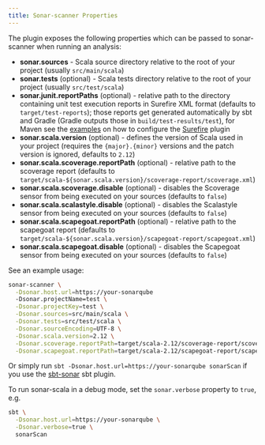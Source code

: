 ```yaml
---
title: Sonar-scanner Properties
---
```


The plugin exposes the following properties which can be passed to sonar-scanner
when running an analysis:

- **sonar.sources** - Scala source directory relative to the root of your
  project (usually `src/main/scala`)
- **sonar.tests** (optional) - Scala tests directory relative to the root of
  your project (usually `src/test/scala`)
- **sonar.junit.reportPaths** (optional) - relative path to the directory
  containing unit test execution reports in Surefire XML format (defaults to
  `target/test-reports`); those reports get generated automatically by sbt and
  Gradle (Gradle outputs those in `build/test-results/test`), for Maven see the
  [examples](https://github.com/mwz/sonar-scala/examples/mvn) on how to
  configure the
  [Surefire](https://maven.apache.org/surefire/maven-surefire-plugin/test-mojo.html)
  plugin
- **sonar.scala.version** (optional) - defines the version of Scala used in your
  project (requires the `{major}.{minor}` versions and the patch version is
  ignored, defaults to `2.12`)
- **sonar.scala.scoverage.reportPath** (optional) - relative path to the
  scoverage report (defaults to
  `target/scala-${sonar.scala.version}/scoverage-report/scoverage.xml`)
- **sonar.scala.scoverage.disable** (optional) - disables the Scoverage sensor
  from being executed on your sources (defaults to `false`)
- **sonar.scala.scalastyle.disable** (optional) - disables the Scalastyle sensor
  from being executed on your sources (defaults to `false`)
- **sonar.scala.scapegoat.reportPath** (optional) - relative path to the
  scapegoat report (defaults to
  `target/scala-${sonar.scala.version}/scapegoat-report/scapegoat.xml`)
- **sonar.scala.scapegoat.disable** (optional) - disables the Scapegoat sensor
  from being executed on your sources (defaults to `false`)

See an example usage:

```bash
sonar-scanner \
  -Dsonar.host.url=https://your-sonarqube
  -Dsonar.projectName=test \
  -Dsonar.projectKey=test \
  -Dsonar.sources=src/main/scala \
  -Dsonar.tests=src/test/scala \
  -Dsonar.sourceEncoding=UTF-8 \
  -Dsonar.scala.version=2.12 \
  -Dsonar.scoverage.reportPath=target/scala-2.12/scoverage-report/scoverage.xml \
  -Dsonar.scapegoat.reportPath=target/scala-2.12/scapegoat-report/scapegoat.xml
```

Or simply run `sbt -Dsonar.host.url=https://your-sonarqube sonarScan` if you use
the [sbt-sonar](https://github.com/mwz/sbt-sonar) sbt plugin.

To run sonar-scala in a debug mode, set the `sonar.verbose` property to `true`,
e.g.

```bash
sbt \
  -Dsonar.host.url=https://your-sonarqube \
  -Dsonar.verbose=true \
  sonarScan
```
